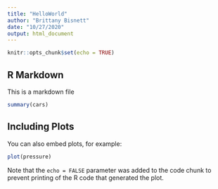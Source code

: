 ```yaml
---
title: "HelloWorld"
author: "Brittany Bisnett"
date: "10/27/2020"
output: html_document
---
```


```r
knitr::opts_chunk$set(echo = TRUE)
```

## R Markdown

This is a markdown file
```r
summary(cars)
```

## Including Plots

You can also embed plots, for example:

```r
plot(pressure)
```

Note that the `echo = FALSE` parameter was added to the code chunk to prevent printing of the R code that generated the plot.
